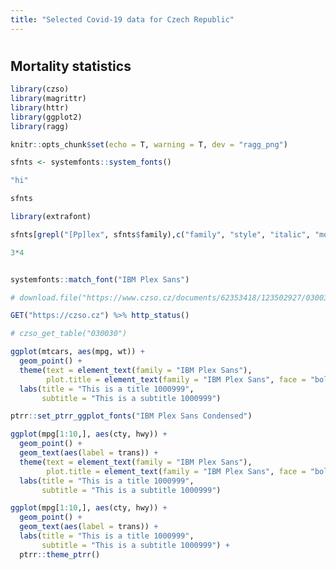 ```yaml
---
title: "Selected Covid-19 data for Czech Republic"
---
```


# {.tabset}


## Mortality statistics

```r
library(czso)
library(magrittr)
library(httr)
library(ggplot2)
library(ragg)

knitr::opts_chunk$set(echo = T, warning = T, dev = "ragg_png")
```

```r
sfnts <- systemfonts::system_fonts()
```

```r
"hi"
```

```r
sfnts
```

```r
library(extrafont)
```



```r
sfnts[grepl("[Pp]lex", sfnts$family),c("family", "style", "italic", "monospace")]
```


```r
3*4
```

```r
```

```r
systemfonts::match_font("IBM Plex Sans")
```


```r
# download.file("https://www.czso.cz/documents/62353418/123502927/030030-20data081020.zip", "x.zip")
```

```r
GET("https://czso.cz") %>% http_status()
```

```r
# czso_get_table("030030")
```

```r
ggplot(mtcars, aes(mpg, wt)) +
  geom_point() +
  theme(text = element_text(family = "IBM Plex Sans"),
        plot.title = element_text(family = "IBM Plex Sans", face = "bold")) +
  labs(title = "This is a title 1000999",
       subtitle = "This is a subtitle 1000999")
```

```r
ptrr::set_ptrr_ggplot_fonts("IBM Plex Sans Condensed")
```

```r
ggplot(mpg[1:10,], aes(cty, hwy)) +
  geom_point() +
  geom_text(aes(label = trans)) +
  theme(text = element_text(family = "IBM Plex Sans"),
        plot.title = element_text(family = "IBM Plex Sans", face = "bold")) +
  labs(title = "This is a title 1000999",
       subtitle = "This is a subtitle 1000999")
```
```r
ggplot(mpg[1:10,], aes(cty, hwy)) +
  geom_point() +
  geom_text(aes(label = trans)) +
  labs(title = "This is a title 1000999",
       subtitle = "This is a subtitle 1000999") +
  ptrr::theme_ptrr()
```

